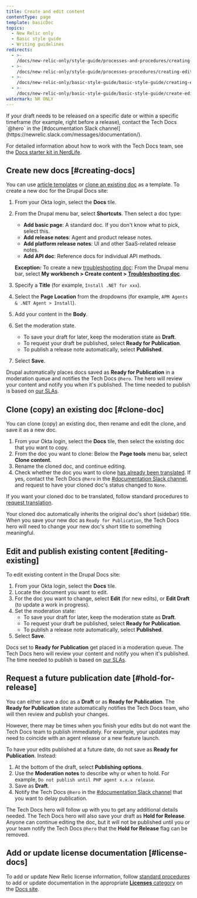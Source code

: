 ```yaml
---
title: Create and edit content
contentType: page
template: basicDoc
topics:
  - New Relic only
  - Basic style guide
  - Writing guidelines
redirects:
  - >-
    /docs/new-relic-only/style-guide/processes-and-procedures/creating-and-editing-content/
  - >-
    /docs/new-relic-only/style-guide/processes-procedures/creating-editing-content/
  - >-
    /docs/new-relic-only/basic-style-guide/basic-style-guide/creating-editing-content/
  - >-
    /docs/new-relic-only/basic-style-guide/basic-style-guide/create-edit-content/
watermark: NR ONLY
---
```


<Callout variant="important">
  If your draft needs to be released on a specific date or within a specific timeframe (for example, right before a release), contact the Tech Docs `@hero` in the [#documentation Slack channel](https://newrelic.slack.com/messages/documentation/).
</Callout>

For detailed information about how to work with the Tech Docs team, see the [Docs starter kit in NerdLife](https://nerdlife.datanerd.us/new-relic/our-departments/product/experience-design/docs-starter-kit).

## Create new docs [#creating-docs]

You can use [article templates](/docs/new-relic-only/tech-writer-style-guide/article-templates) or [clone an existing doc](#clone-doc) as a template. To create a new doc for the Drupal Docs site:

1. From your Okta login, select the **Docs** tile.
2. From the Drupal menu bar, select **Shortcuts**. Then select a doc type:

   * **Add basic page**: A standard doc. If you don't know what to pick, select this.
   * **Add release notes**: Agent and product release notes.
   * **Add platform release notes**: UI and other SaaS-related release notes.
   * **Add API doc**: Reference docs for individual API methods.

   **Exception:** To create a new [troubleshooting doc](/docs/new-relic-only/tech-writer-style-guide/article-templates/troubleshooting-docs-guide): From the Drupal menu bar, select **My workbench > Create content > [Troubleshooting doc](/node/add/troubleshooting-doc)**.
3. Specify a **Title** (for example, `Install .NET for xxx`).
4. Select the **Page Location** from the dropdowns (for example, `APM Agents & .NET Agent > Install`).
5. Add your content in the **Body**.
6. Set the moderation state.
   * To save your draft for later, keep the moderation state as **Draft**.
   * To request your draft be published, select **Ready for Publication**.
   * To publish a release note automatically, select **Published**.
7. Select **Save**.

Drupal automatically places docs saved as **Ready for Publication** in a moderation queue and notifies the Tech Docs `@hero`. The hero will review your content and notify you when it's published. The time needed to publish is based on [our SLAs](https://newrelic.jiveon.com/docs/DOC-6286#jive_content_id_When_should_you_contact_us).

## Clone (copy) an existing doc [#clone-doc]

You can clone (copy) an existing doc, then rename and edit the clone, and save it as a new doc.

1. From your Okta login, select the **Docs** tile, then select the existing doc that you want to copy.
2. From the doc you want to clone: Below the **Page tools** menu bar, select **Clone content**.
3. Rename the cloned doc, and continue editing.
4. Check whether the doc you want to clone [has already been translated](/docs/new-relic-only/basic-style-guide/writing-guidelines/manage-translated-docs#translation-status). If yes, contact the Tech Docs `@hero` in the [#documentation Slack channel](https://newrelic.slack.com/messages/C0DSGL3FZ/), and request to have your cloned doc's status changed to `None`.

If you want your cloned doc to be translated, follow standard procedures to [request translation](/docs/new-relic-only/basic-style-guide/writing-guidelines/manage-translated-docs#request-translation).

Your cloned doc automatically inherits the original doc's short (sidebar) title. When you save your new doc as `Ready for Publication`, the Tech Docs hero will need to change your new doc's short title to something meaningful.

## Edit and publish existing content [#editing-existing]

To edit existing content in the Drupal Docs site:

1. From your Okta login, select the **Docs** tile.
2. Locate the document you want to edit.
3. For the doc you want to change, select **Edit** (for new edits), or **Edit Draft** (to update a work in progress).
4. Set the moderation state:
   * To save your draft for later, keep the moderation state as **Draft**.
   * To request your draft be published, select **Ready for Publication**.
   * To publish a release note automatically, select **Published**.
5. Select **Save**.

Docs set to **Ready for Publication** get placed in a moderation queue. The Tech Docs hero will review your content and notify you when it's published. The time needed to publish is based on [our SLAs](https://nerdlife.datanerd.us/new-relic/our-departments/product/experience-design/docs-starter-kit#jive_content_id_When_should_you_contact_us).

## Request a future publication date [#hold-for-release]

You can either save a doc as a **Draft** or as **Ready for Publication**. The **Ready for Publication** state automatically notifies the Tech Docs team, who will then review and publish your changes.

However, there may be times when you finish your edits but do not want the Tech Docs team to publish immediately. For example, your updates may need to coincide with an agent release or a new feature launch.

To have your edits published at a future date, do not save as **Ready for Publication**. Instead:

1. At the bottom of the draft, select **Publishing options**.
2. Use the **Moderation notes** to describe why or when to hold. For example, `Do not publish until PHP agent x.x.x release`.
3. Save as **Draft**.
4. Notify the Tech Docs `@hero` in the [#documentation Slack channel](https://newrelic.slack.com/messages/documentation/) that you want to delay publication.

The Tech Docs hero will follow up with you to get any additional details needed. The Tech Docs hero will also save your draft as **Hold for Release**. Anyone can continue editing the doc, but it will not be published until you or your team notify the Tech Docs `@hero` that the **Hold for Release** flag can be removed.

## Add or update license documentation [#license-docs]

To add or update New Relic license information, follow [standard procedures](#editing-workflow) to add or update documentation in the appropriate [**Licenses** category](/docs/licenses) on the [Docs site](https://docs.newrelic.com).
